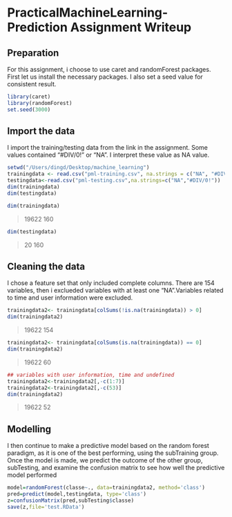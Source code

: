 # PracticalMachineLearning-Prediction Assignment Writeup
Preparation
--------------------------------
For this assignment, i choose to use caret and randomForest packages. First let us install the necessary packages. I also set a seed value for consistent result.

```r
library(caret)
library(randomForest)
set.seed(3000)
```
Import the data
--------------------------------
I import the training/testing data from the link in the assignment. Some values contained "#DIV/0!" or "NA". I interpret these value as NA value.

```r
setwd("/Users/dingd/Desktop/machine_learning")
trainingdata <- read.csv("pml-training.csv", na.strings = c("NA", "#DIV/0!"))
testingdata<-read.csv("pml-testing.csv",na.strings=c("NA","#DIV/0!"))
dim(trainingdata)
dim(testingdata)
```
```r
dim(trainingdata)
```
> 19622   160

```r
dim(testingdata)
```
>  20 160

Cleaning the data
--------------------------------
I chose a feature set that only included complete columns. There are 154 variables, then i exclueded variables with  at least one “NA”.Variables related to time and user information were excluded.
```r
trainingdata2<- trainingdata[colSums(!is.na(trainingdata)) > 0]
dim(trainingdata2)
```
> 19622   154

```r
trainingdata2<- trainingdata[colSums(is.na(trainingdata)) == 0]
dim(trainingdata2)

```
> 19622   60

```r
## variables with user information, time and undefined
trainingdata2<-trainingdata2[,-c(1:7)]
trainingdata2<-trainingdata2[,-c(53)]
dim(trainingdata2)
```
> 19622    52

Modelling
--------------------------------
I then continue to make a predictive model based on the random forest paradigm, as it is one of the best performing, using the subTraining group. Once the model is made, we predict the outcome of the other group, subTesting, and examine the confusion matrix to see how well the predictive model performed

```r
model=randomForest(classe~., data=trainingdata2, method='class')
pred=predict(model,testingdata, type='class')
z=confusionMatrix(pred,subTesting$classe)
save(z,file='test.RData')
```
